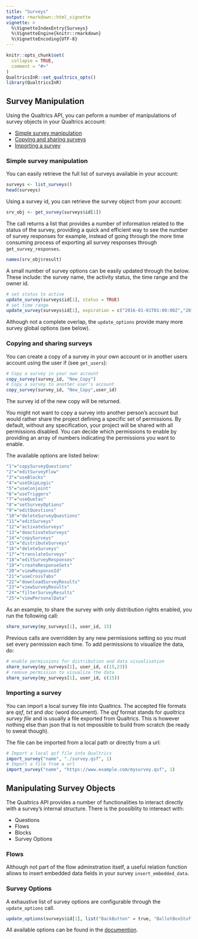 ```yaml
---
title: "Surveys"
output: rmarkdown::html_vignette
vignette: >
  %\VignetteIndexEntry{Surveys}
  %\VignetteEngine{knitr::rmarkdown}
  %\VignetteEncoding{UTF-8}
---
```


```r
knitr::opts_chunk$set(
  collapse = TRUE,
  comment = "#>"
)
QualtricsInR::set_qualtrics_opts()
library(QualtricsInR)
```

## Survey Manipulation

Using the Qualtrics API, you can peform a number of manipulations of survey objects in your Qualtrics account:

- [Simple survey manipulation](#Simple survey manipulation)
- [Copying and sharing surveys](#Copying and sharing surveys)
- [Importing a survey](#Importing a survey)

### Simple survey manipulation

You can easily retrieve the full list of surveys available in your account:

```r
surveys <- list_surveys()
head(surveys)
```

Using a survey id, you can retrieve the survey object from your account:

```r
srv_obj <- get_survey(surveys$id[1])
```

The call returns a list that provides a number of information related to the status of the survey, providing a quick and efficient way 
to see the number of survey responses for example, instead of going through the more time consuming process of exporting all survey
responses through `get_survey_responses`.

```r
names(srv_obj$result)
```

A small number of survey options can be easily updated through the below. These include: the survey name, the activity status,
the time range and the owner id.

```r
# set status to active
update_survey(surveys$id[1], status = TRUE)
# set time range
update_survey(surveys$id[1], expiration = c("2016-01-01T01:00:00Z","2016-03-01T01:00:00Z"))
```

Although not a complete overlap, the `update_options` provide many more survey global options (see below).

### Copying and sharing surveys

You can create a copy of a survey in your own account or in another users account using the user if (see `get_users`):

``` r
# Copy a survey in your own account
copy_survey(survey_id, "New_Copy")
# Copy a survey to another user's account
copy_survey(survey_id, "New_Copy",user_id)
```

The survey id of the new copy will be returned.

You might not want to copy a survey into another person's account but would rather share the project defining a specific set
of permissions. By default, without any specification, your project will be shared with all permissions disabled. 
You can decide which permissions to enable by providing an array of numbers indicating the permissions you want to enable. 

The available options are listed below:

``` r
"1"="copySurveyQuestions"
"2"="editSurveyFlow"
"3"="useBlocks"
"4"="useSkipLogic"
"5"="useConjoint"
"6"="useTriggers"
"7"="useQuotas"
"8"="setSurveyOptions"
"9"="editQuestions"
"10"="deleteSurveyQuestions"
"11"="editSurveys"
"12"="activateSurveys"
"13"="deactivateSurveys"
"14"="copySurveys"
"15"="distributeSurveys"
"16"="deleteSurveys"
"17"="translateSurveys"
"18"="editSurveyResponses"
"19"="createResponseSets"
"20"="viewResponseId"
"21"="useCrossTabs"
"22"="downloadSurveyResults"
"23"="viewSurveyResults"
"24"="filterSurveyResults"
"25"="viewPersonalData"
```

As an example, to share the survey with only distribution rights enabled, you run the following call:

``` r
share_survey(my_surveys[1], user_id, 15)
```

Previous calls are overridden by any new permissions setting so you must set every permission each time. To add permissions to visualize the data, do:

``` r
# enable permissions for distribution and data visualisation
share_survey(my_surveys[1], user_id, c(15,23))
# remove permission to visualize the data
share_survey(my_surveys[1], user_id, c(15))
```

### Importing a survey

You can import a local survey file into Qualtrics. The accepted file formats are *qsf*, *txt* and *doc* (word document). The *qsf* format stands for *qualtrics survey file* and is usually a file exported from Qualtrics. This is however nothing else than json that is not impossible to build from scratch (be ready to sweat though).

The file can be imported from a local path or directly from a url:

```r
# Import a local qsf file into Qualtrics
import_survey("name", "./survey.qsf", 1)
# Import a file from a url
import_survey("name", "https://www.example.com/mysurvey.qsf", 1)
```

## Manipulating Survey Objects

The Qualtrics API provides a number of functionalities to interact directly with a survey's internal structure. There is the possiblity to intereact with:

* Questions
* Flows
* Blocks
* Survey Options

### Flows

Although not part of the flow adminstration itself, a useful relation function allows to insert embedded data fields in your survey `insert_embedded_data`.


### Survey Options

A exhaustive list of survey options are configurable through the `update_options` call.

```r
update_options(surveys$id[1], list("BackButton" = true, "BallotBoxStuffingPrevention" = true))
```

All available options can be found in the [documention](https://api.qualtrics.com/reference#update-options).
